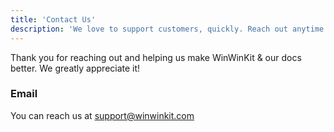 ```yaml
---
title: 'Contact Us'
description: 'We love to support customers, quickly. Reach out anytime.'
---
```


Thank you for reaching out and helping us make WinWinKit & our docs better. We greatly appreciate it!

### Email

You can reach us at support@winwinkit.com
